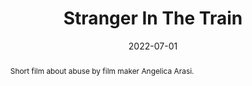 ---
title: Stranger In The Train
tags:
    - post-production
abstract: Short film about abuse by film maker Angelica Arasi.
role: Sound Designer
date: 2022-07-01
client: Angelica Arasi
link: https://www.youtube.com/watch?v=3MYlWBlui-U
---